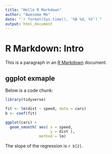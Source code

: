 ```yaml
---
title: "Hello R Markdown"
author: "Awesome Me"
date: "`r format(Sys.time(), '%B %d, %Y')`"
output: html_document
---
```



# R Markdown: Intro

This is a paragraph in an [R Markdown](https://rmarkdown.rstudio.com) document.

## ggplot exmaple
Below is a code chunk:

```r
library(tidyverse)

fit <- lm(dist ~ speed, data = cars)
b <- coef(fit)

ggplot(cars) +
  geom_smooth( aes( x = speed, 
                    y = dist ),
               method = lm)

```

The slope of the regression is `r b[2]`.




